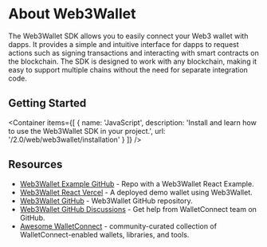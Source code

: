 
# About Web3Wallet

The Web3Wallet SDK allows you to easily connect your Web3 wallet with dapps. It provides a simple and intuitive interface for dapps to request actions such as signing transactions and interacting with smart contracts on the blockchain. The SDK is designed to work with any blockchain, making it easy to support multiple chains without the need for separate integration code.

## Getting Started

<Container
  items={[
    {
      name: 'JavaScript',
      description: 'Install and learn how to use the Web3Wallet SDK in your project.',
      url: '/2.0/web/web3wallet/installation'
    }
  ]}
/>

## Resources

- [Web3Wallet Example GitHub](https://github.com/WalletConnect/web-examples/tree/main/wallets/react-web3wallet) - Repo with a Web3Wallet React Example.
- [Web3Wallet React Vercel](https://react-web3wallet.vercel.app/) - A deployed demo wallet using Web3Wallet.
- [Web3Wallet GitHub](https://github.com/WalletConnect/walletconnect-monorepo/tree/v2.0/packages/web3wallet) - Web3Wallet GitHub repository.
- [Web3Wallet GitHub Discussions](https://github.com/orgs/WalletConnect/discussions/categories/web3wallet-sdk-support) - Get help from WalletConnect team on GitHub.
- [Awesome WalletConnect](https://github.com/WalletConnect/awesome-walletconnect) - community-curated collection of WalletConnect-enabled wallets, libraries, and tools.
